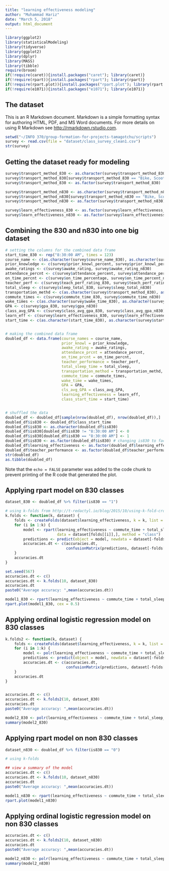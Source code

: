 ```yaml
---
title: "learning effectiveness modeling"
author: "Muhammad Hariz"
date: "March 5, 2018"
output: html_document
---
```


```r
library(ggplot2)
library(statisticalModeling)
library(tidyverse)
library(ggplot2)
library(dplyr)
library(MASS)
library(tibble)
require(broom)
if(!require(caret)){install.packages("caret"); library(caret)} 
if(!require(rpart)){install.packages("rpart"); library(rpart)} 
if(!require(rpart.plot)){install.packages("rpart.plot"); library(rpart.plot)} 
if(!require(e1071)){install.packages("e1071"); library(e1071)}
```

## The dataset

This is an R Markdown document. Markdown is a simple formatting syntax for authoring HTML, PDF, and MS Word documents. For more details on using R Markdown see <http://rmarkdown.rstudio.com>.

```r
setwd("~/INFO 370/group-formation-for-projects-tamagotchu/scripts")
survey <- read.csv(file = "dataset/class_survey_clean1.csv")
str(survey)
```

## Getting the dataset ready for modeling
```r
survey$transport_method_830 <- as.character(survey$transport_method_830)
survey$transport_method_830[survey$transport_method_830 == "Bike, Scooter, Unicycle, Skateboard, etc."] <- "Other"
survey$transport_method_830 <- as.factor(survey$transport_method_830)

survey$transport_method_n830 <- as.character(survey$transport_method_n830)
survey$transport_method_n830[survey$transport_method_n830 == "Bike, Scooter, Unicycle, Skateboard, etc."] <- "Other"
survey$transport_method_n830 <- as.factor(survey$transport_method_n830)

survey$learn_effectiveness_830 <- as.factor(survey$learn_effectiveness_830)
survey$learn_effectiveness_n830 <- as.factor(survey$learn_effectiveness_n830)
```


## Combining the 830 and n830 into one big dataset
```r
# setting the columns for the combined data frame
start_time_830 <- rep("8:30:00 AM", times = 123)
course_name <- c(as.character(survey$course_name_830), as.character(survey$course_name_n830))
prior_knowledge <- c(survey$prior_knowl_percent, survey$prior_knowl_percent_n830)
awake_ratings <- c(survey$awake_rating, survey$awake_rating_n830)
attendance_percnt <- c(survey$attendance_percent, survey$attendance_percent_n830)
on_time_percnt <- c(survey$on_time_percentage, survey$on_time_percent_n830)
teacher_perf <- c(survey$teach_perf_rating_830, survey$teach_perf_rating_n830)
total_sleep <- c(survey$sleep_total_830, survey$sleep_total_n830)
transportation_methd <- c(as.character(survey$transport_method_830), as.character(survey$transport_method_n830))
commute_times <- c(survey$commute_time_830, survey$commute_time_n830)
wake_times <- c(as.character(survey$wake_time_830), as.character(survey$wake_time_n830))
GPA <- c(survey$gpa_830, survey$gpa_n830)
class_avg_GPA <- c(survey$class_avg_gpa_830, survey$class_avg_gpa_n830)
learn_eff <- c(survey$learn_effectiveness_830, survey$learn_effectiveness_n830)
start_time <- c(as.character(start_time_830), as.character(survey$start_time_n830))


# making the combined data frame
doubled_df <- data.frame(course_names = course_name,
                         prior_knowl = prior_knowledge, 
                         awake_rating = awake_ratings, 
                         attendance_prcnt = attendance_percnt, 
                         on_time_prcnt = on_time_percnt, 
                         teacher_performance = teacher_perf,
                         total_sleep_time = total_sleep,
                         transportation_method = transportation_methd,
                         commute_time = commute_times,
                         wake_time = wake_times,
                         GPA = GPA,
                         cls_avg_GPA = class_avg_GPA,
                         learning_effectiveness = learn_eff,
                         class_start_time = start_time)


# shuffled the data
doubled_df <- doubled_df[sample(nrow(doubled_df), nrow(doubled_df)),]
doubled_df$is830 <- doubled_df$class_start_time
doubled_df$is830 <- as.character(doubled_df$is830)
doubled_df$is830[doubled_df$is830 != "8:30:00 AM"] <- 0
doubled_df$is830[doubled_df$is830 == "8:30:00 AM"] <- 1
doubled_df$is830 <- as.factor(doubled_df$is830) # changing is830 to factor
doubled_df$learning_effectiveness <- as.factor(doubled_df$learning_effectiveness) # changing learning_effectiveness
doubled_df$teacher_performance <- as.factor(doubled_df$teacher_performance)
str(doubled_df)
as.tibble(doubled_df)
```

Note that the `echo = FALSE` parameter was added to the code chunk to prevent printing of the R code that generated the plot.


## Applying rpart model on 830 classes
```r
dataset_830 <- doubled_df %>% filter(is830 == "1")

# using k-folds from http://t-redactyl.io/blog/2015/10/using-k-fold-cross-validation-to-estimate-out-of-sample-accuracy.htmls
k.folds <- function(k, dataset) {
    folds <- createFolds(dataset$learning_effectiveness, k = k, list = TRUE, returnTrain = TRUE)
    for (i in 1:k) {
        model <- rpart(learning_effectiveness ~ commute_time + total_sleep_time + transportation_method + prior_knowl + teacher_performance, 
                       data = dataset[folds[[i]],], method = "class")
        predictions <- predict(object = model, newdata = dataset[-folds[[i]],], type = "class")
        accuracies.dt <- c(accuracies.dt, 
                           confusionMatrix(predictions, dataset[-folds[[i]], ]$learning_effectiveness)$overall[[1]])
    }
    accuracies.dt
}

set.seed(567)
accuracies.dt <- c()
accuracies.dt <- k.folds(10, dataset_830)
accuracies.dt
paste0("Average accuracy: ",mean(accuracies.dt))

model1_830 <- rpart(learning_effectiveness ~ commute_time + total_sleep_time + transportation_method + prior_knowl + teacher_performance, data = dataset_830, method = "class")
rpart.plot(model1_830, cex = 0.5)
```

## Applying ordinal logistic regression model on 830 classes
```r
k.folds2 <- function(k, dataset) {
    folds <- createFolds(dataset$learning_effectiveness, k = k, list = TRUE, returnTrain = TRUE)
    for (i in 1:k) {
        model <- polr(learning_effectiveness ~ commute_time + total_sleep_time + transportation_method + prior_knowl + teacher_performance, data = dataset[folds[[i]],], Hess=TRUE)
        predictions <- predict(object = model, newdata = dataset[-folds[[i]],], type = "class")
        accuracies.dt <- c(accuracies.dt, 
                           confusionMatrix(predictions, dataset[-folds[[i]], ]$learning_effectiveness)$overall[[1]])
    }
    accuracies.dt
}


accuracies.dt <- c()
accuracies.dt <- k.folds2(10, dataset_830)
accuracies.dt
paste0("Average accuracy: ",mean(accuracies.dt))

model2_830 <- polr(learning_effectiveness ~ commute_time + total_sleep_time + transportation_method + prior_knowl + teacher_performance, data = dataset_830, Hess=TRUE)
summary(model2_830)
```


## Applying rpart model on non 830 classes
```r
dataset_n830 <- doubled_df %>% filter(is830 == "0")

# using k-folds

## view a summary of the model
accuracies.dt <- c()
accuracies.dt <- k.folds(10, dataset_n830)
accuracies.dt
paste0("Average accuracy: ",mean(accuracies.dt))

model1_n830 <- rpart(learning_effectiveness ~ commute_time + total_sleep_time + transportation_method + prior_knowl + teacher_performance, data = dataset_n830, method = "class")
rpart.plot(model1_n830)
```

## Applying ordinal logistic regression model on non 830 classes
```r
accuracies.dt <- c()
accuracies.dt <- k.folds2(10, dataset_n830)
accuracies.dt
paste0("Average accuracy: ",mean(accuracies.dt))

model2_n830 <- polr(learning_effectiveness ~ commute_time + total_sleep_time + transportation_method + prior_knowl + teacher_performance, data = dataset_n830, Hess=TRUE)
summary(model2_n830)
```




